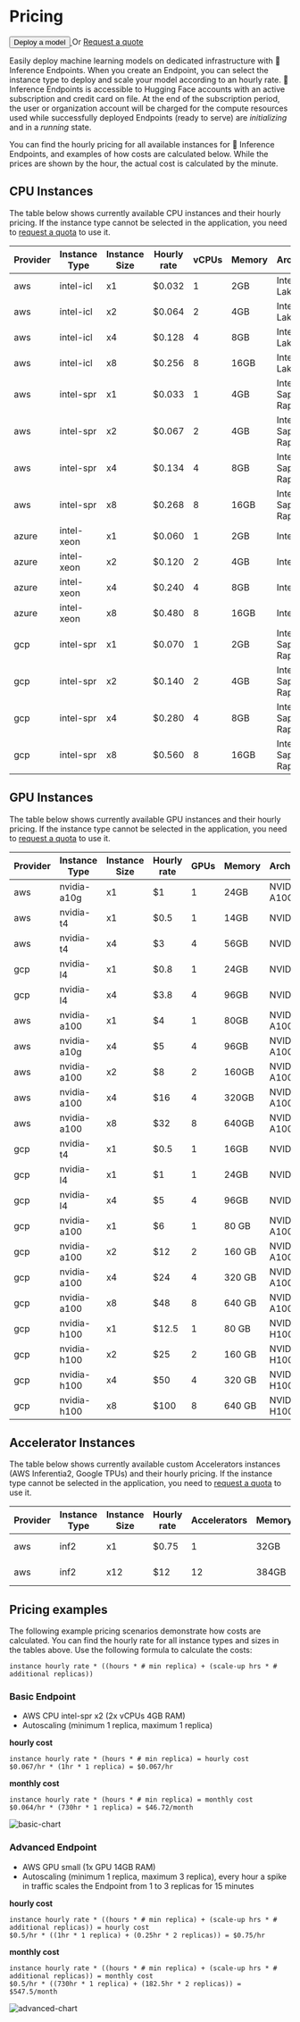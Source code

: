# Pricing

<div class="flex md:justify-start mb-2 text-gray-400 items-center">
  <a href="https://ui.endpoints.huggingface.co/new">
    <button class="shadow-sm bg-white bg-gradient-to-br from-gray-100/20 to-gray-200/60 hover:to-gray-100/70 text-gray-700 py-1.5 rounded-lg ring-1 ring-gray-300/60 hover:ring-gray-300/30 font-semibold active:shadow-inner px-5">
      Deploy a model
    </button>
  </a>
  <span class="mx-4 ">Or</span>
  <a
    href="mailto:api-enterprise@huggingface.co"
    class="underline"
  >
    Request a quote
  </a>
</div>

Easily deploy machine learning models on dedicated infrastructure with 🤗 Inference Endpoints. When you create an Endpoint, you can select the instance type to deploy and scale your model according to an hourly rate. 🤗 Inference Endpoints is accessible to Hugging Face accounts with an active subscription and credit card on file. At the end of the subscription period, the user or organization account will be charged for the compute resources used while successfully deployed Endpoints (ready to serve) are *initializing* and in a *running* state.

You can find the hourly pricing for all available instances for 🤗 Inference Endpoints, and examples of how costs are calculated below. While the prices are shown by the hour, the actual cost is calculated by the minute.

## CPU Instances

The table below shows currently available CPU instances and their hourly pricing. If the instance type cannot be selected in the application, you need to [request a quota](mailto:api-enterprise@huggingface.co?subject=Quota%20increase%20HF%20Endpoints&body=Hello,%0D%0A%0D%0AI%20would%20like%20to%20request%20access/quota%20increase%20for%20[INSTANCE%20TYPE]%20for%20the%20following%20account%20[HF%20ACCOUNT].) to use it.

| Provider | Instance Type | Instance Size | Hourly rate | vCPUs | Memory | Architecture          |
| -------- | ------------- | ------------- | ----------- | ----- | ------ | --------------------- |
| aws      | intel-icl     | x1            | $0.032      | 1     | 2GB    | Intel Ice Lake        | (Soon to be deprecated)
| aws      | intel-icl     | x2            | $0.064      | 2     | 4GB    | Intel Ice Lake        | (Soon to be deprecated)
| aws      | intel-icl     | x4            | $0.128      | 4     | 8GB    | Intel Ice Lake        | (Soon to be deprecated)
| aws      | intel-icl     | x8            | $0.256      | 8     | 16GB   | Intel Ice Lake        | (Soon to be deprecated)
| aws      | intel-spr     | x1            | $0.033      | 1     | 4GB    | Intel Sapphire Rapids |
| aws      | intel-spr     | x2            | $0.067      | 2     | 4GB    | Intel Sapphire Rapids |
| aws      | intel-spr     | x4            | $0.134      | 4     | 8GB    | Intel Sapphire Rapids |
| aws      | intel-spr     | x8            | $0.268      | 8     | 16GB   | Intel Sapphire Rapids |
| azure    | intel-xeon    | x1            | $0.060      | 1     | 2GB    | Intel Xeon            |
| azure    | intel-xeon    | x2            | $0.120      | 2     | 4GB    | Intel Xeon            |
| azure    | intel-xeon    | x4            | $0.240      | 4     | 8GB    | Intel Xeon            |
| azure    | intel-xeon    | x8            | $0.480      | 8     | 16GB   | Intel Xeon            |
| gcp      | intel-spr     | x1            | $0.070      | 1     | 2GB    | Intel Sapphire Rapids |
| gcp      | intel-spr     | x2            | $0.140      | 2     | 4GB    | Intel Sapphire Rapids |
| gcp      | intel-spr     | x4            | $0.280      | 4     | 8GB    | Intel Sapphire Rapids |
| gcp      | intel-spr     | x8            | $0.560      | 8     | 16GB   | Intel Sapphire Rapids |

## GPU Instances

The table below shows currently available GPU instances and their hourly pricing. If the instance type cannot be selected in the application, you need to [request a quota](mailto:api-enterprise@huggingface.co?subject=Quota%20increase%20HF%20Endpoints&body=Hello,%0D%0A%0D%0AI%20would%20like%20to%20request%20access/quota%20increase%20for%20[INSTANCE%20TYPE]%20for%20the%20following%20account%20[HF%20ACCOUNT].) to use it.

| Provider | Instance Type | Instance Size | Hourly rate | GPUs | Memory | Architecture |
| -------- | ------------- | ------------- |------------ | ---- | ------ | ------------ |
| aws      | nvidia-a10g   | x1            | $1          | 1    | 24GB   | NVIDIA A10G  |
| aws      | nvidia-t4     | x1            | $0.5        | 1    | 14GB   | NVIDIA T4    |
| aws      | nvidia-t4     | x4            | $3          | 4    | 56GB   | NVIDIA T4    |
| gcp      | nvidia-l4     | x1            | $0.8        | 1    | 24GB   | NVIDIA L4    |
| gcp      | nvidia-l4     | x4            | $3.8        | 4    | 96GB   | NVIDIA L4    |
| aws      | nvidia-a100   | x1            | $4          | 1    | 80GB   | NVIDIA A100  |
| aws      | nvidia-a10g   | x4            | $5          | 4    | 96GB   | NVIDIA A10G  |
| aws      | nvidia-a100   | x2            | $8          | 2    | 160GB  | NVIDIA A100  |
| aws      | nvidia-a100   | x4            | $16         | 4    | 320GB  | NVIDIA A100  |
| aws      | nvidia-a100   | x8            | $32         | 8    | 640GB  | NVIDIA A100  |
| gcp      | nvidia-t4     | x1            | $0.5        | 1    | 16GB   | NVIDIA T4    |
| gcp      | nvidia-l4     | x1            | $1          | 1    | 24GB   | NVIDIA L4    |
| gcp      | nvidia-l4     | x4            | $5          | 4    | 96GB   | NVIDIA L4    |
| gcp      | nvidia-a100   | x1            | $6          | 1    | 80 GB  | NVIDIA A100  |
| gcp      | nvidia-a100   | x2            | $12         | 2    | 160 GB | NVIDIA A100  |
| gcp      | nvidia-a100   | x4            | $24         | 4    | 320 GB | NVIDIA A100  |
| gcp      | nvidia-a100   | x8            | $48         | 8    | 640 GB | NVIDIA A100  |
| gcp      | nvidia-h100   | x1            | $12.5       | 1    | 80 GB  | NVIDIA H100  |
| gcp      | nvidia-h100   | x2            | $25         | 2    | 160 GB | NVIDIA H100  |
| gcp      | nvidia-h100   | x4            | $50         | 4    | 320 GB | NVIDIA H100  |
| gcp      | nvidia-h100   | x8            | $100        | 8    | 640 GB | NVIDIA H100  |

## Accelerator Instances

The table below shows currently available custom Accelerators instances (AWS Inferentia2, Google TPUs) and their hourly pricing. If the instance type cannot be selected in the application, you need to [request a quota](mailto:api-enterprise@huggingface.co?subject=Quota%20increase%20HF%20Endpoints&body=Hello,%0D%0A%0D%0AI%20would%20like%20to%20request%20access/quota%20increase%20for%20[INSTANCE%20TYPE]%20for%20the%20following%20account%20[HF%20ACCOUNT].) to use it.

| Provider | Instance Type | Instance Size | Hourly rate | Accelerators | Memory | Architecture     |
| -------- | ------------- | ------------- |------------ | ------------ | ------ | ---------------- |
| aws      | inf2          | x1            | $0.75       | 1            | 32GB   | AWS Inferentia2  |
| aws      | inf2          | x12           | $12         | 12           | 384GB  | AWS Inferentia2  |

## Pricing examples

The following example pricing scenarios demonstrate how costs are calculated. You can find the hourly rate for all instance types and sizes in the tables above. Use the following formula to calculate the costs:

```
instance hourly rate * ((hours * # min replica) + (scale-up hrs * # additional replicas))
```

### Basic Endpoint

* AWS CPU intel-spr x2 (2x vCPUs 4GB RAM)
* Autoscaling (minimum 1 replica, maximum 1 replica)

**hourly cost**
```
instance hourly rate * (hours * # min replica) = hourly cost
$0.067/hr * (1hr * 1 replica) = $0.067/hr
```

**monthly cost**
```
instance hourly rate * (hours * # min replica) = monthly cost
$0.064/hr * (730hr * 1 replica) = $46.72/month
```

![basic-chart](https://raw.githubusercontent.com/huggingface/hf-endpoints-documentation/main/assets/basic-chart.png)

### Advanced Endpoint

* AWS GPU small (1x GPU 14GB RAM)
* Autoscaling (minimum 1 replica, maximum 3 replica), every hour a spike in traffic scales the Endpoint from 1 to 3 replicas for 15 minutes

**hourly cost**
```
instance hourly rate * ((hours * # min replica) + (scale-up hrs * # additional replicas)) = hourly cost
$0.5/hr * ((1hr * 1 replica) + (0.25hr * 2 replicas)) = $0.75/hr
```

**monthly cost**
```
instance hourly rate * ((hours * # min replica) + (scale-up hrs * # additional replicas)) = monthly cost
$0.5/hr * ((730hr * 1 replica) + (182.5hr * 2 replicas)) = $547.5/month
```

![advanced-chart](https://raw.githubusercontent.com/huggingface/hf-endpoints-documentation/main/assets/advanced-chart.png)
